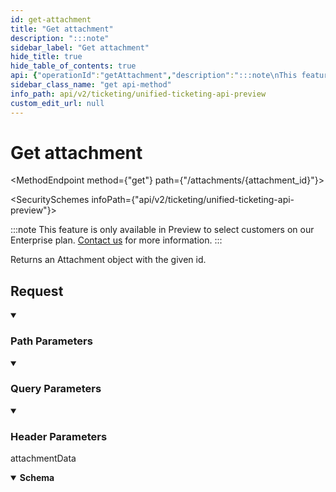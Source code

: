 ```yaml
---
id: get-attachment
title: "Get attachment"
description: ":::note"
sidebar_label: "Get attachment"
hide_title: true
hide_table_of_contents: true
api: {"operationId":"getAttachment","description":":::note\nThis feature is only available in Preview to select customers on our Enterprise plan. [Contact us](mailto:team@supaglue.com) for more information.\n:::\n\nReturns an Attachment object with the given id.\n","tags":["Attachments"],"security":[{"x-api-key":[]}],"parameters":[{"name":"include_raw_data","in":"query","schema":{"type":"boolean","example":true},"description":"Whether to include raw data fetched from the 3rd party provider."},{"name":"x-customer-id","in":"header","schema":{"type":"string","example":"my-customer-1"},"description":"The customer ID that uniquely identifies the customer in your application","required":true},{"name":"x-provider-name","in":"header","schema":{"type":"string","example":"salesforce"},"description":"The provider name","required":true},{"name":"attachment_id","in":"path","required":true,"schema":{"type":"string","example":"0258cbc6-6020-430a-848e-aafacbadf4ae"}}],"responses":{"200":{"description":"attachmentData","content":{"application/json":{"schema":{"type":"object","properties":{"file_name":{"type":"string","example":"Screenshot.png"},"ticket":{"type":"string","example":"0958cbc6-6040-430a-848e-aafacbadf4ae"},"file_url":{"type":"string","example":"http://alturl.com/p749b"},"content_type":{"type":"string","example":"jpeg"},"uploaded_by":{"type":"string","example":"28b54125-287f-494d-965e-3c5b330c9a68"}},"required":["file_name","ticket","file_url","content_type","uploaded_by"]}}}}},"method":"get","path":"/attachments/{attachment_id}","servers":[{"url":"https://api.supaglue.io/ticketing/v2","description":"Supaglue API"}],"securitySchemes":{"x-api-key":{"type":"apiKey","name":"x-api-key","in":"header","description":"API key to allow developers to access the API"}},"info":{"version":"0.16.3","title":"Unified Ticketing API (Preview)","contact":{"name":"Supaglue","email":"docs@supaglue.com","url":"https://supaglue.com"},"description":":::note\nThis feature is only available in Preview to select customers on our Enterprise plan. [Contact us](mailto:team@supaglue.com) for more information.\n:::\n#### Introduction\n\nWelcome to the Unified API (Ticketing) documentation. You can use this API to write to third-party providers.\n\n[View common schema for Ticketing](https://docs.supaglue.com/platform/common-schemas/ticketing)\n\n[![Run in Postman](https://run.pstmn.io/button.svg)](https://www.postman.com/supaglue/workspace/supaglue-public/overview)\n\n#### Base API URL\n```\nhttps://api.supaglue.io/ticketing/v2\n```\n"},"postman":{"name":"Get attachment","description":{"content":":::note\nThis feature is only available in Preview to select customers on our Enterprise plan. [Contact us](mailto:team@supaglue.com) for more information.\n:::\n\nReturns an Attachment object with the given id.\n","type":"text/plain"},"url":{"path":["attachments",":attachment_id"],"host":["{{baseUrl}}"],"query":[{"disabled":false,"description":{"content":"Whether to include raw data fetched from the 3rd party provider.","type":"text/plain"},"key":"include_raw_data","value":""}],"variable":[{"disabled":false,"description":{"content":"(Required) ","type":"text/plain"},"type":"any","value":"","key":"attachment_id"}]},"header":[{"disabled":false,"description":{"content":"(Required) The customer ID that uniquely identifies the customer in your application","type":"text/plain"},"key":"x-customer-id","value":""},{"disabled":false,"description":{"content":"(Required) The provider name","type":"text/plain"},"key":"x-provider-name","value":""},{"key":"Accept","value":"application/json"}],"method":"GET","auth":{"type":"apikey","apikey":[{"type":"any","value":"x-api-key","key":"key"},{"type":"any","value":"<API Key>","key":"value"},{"type":"any","value":"header","key":"in"}]}}}
sidebar_class_name: "get api-method"
info_path: api/v2/ticketing/unified-ticketing-api-preview
custom_edit_url: null
---
```



<h1 className={"openapi__heading"}>Get attachment</h1>

<MethodEndpoint method={"get"} path={"/attachments/{attachment_id}"}></MethodEndpoint>

<SecuritySchemes infoPath={"api/v2/ticketing/unified-ticketing-api-preview"}></SecuritySchemes>



:::note
This feature is only available in Preview to select customers on our Enterprise plan. [Contact us](mailto:team@supaglue.com) for more information.
:::

Returns an Attachment object with the given id.


## Request

<details style={{"marginBottom":"1rem"}} className={"openapi-markdown__details"} data-collapsed={false} open={true}><summary style={{}}><h3 className={"openapi-markdown__details-summary-header-params"}>Path Parameters</h3></summary><div><ul><ParamsItem className={"paramsItem"} param={{"name":"attachment_id","in":"path","required":true,"schema":{"type":"string","example":"0258cbc6-6020-430a-848e-aafacbadf4ae"}}}></ParamsItem></ul></div></details><details style={{"marginBottom":"1rem"}} className={"openapi-markdown__details"} data-collapsed={false} open={true}><summary style={{}}><h3 className={"openapi-markdown__details-summary-header-params"}>Query Parameters</h3></summary><div><ul><ParamsItem className={"paramsItem"} param={{"name":"include_raw_data","in":"query","schema":{"type":"boolean","example":true},"description":"Whether to include raw data fetched from the 3rd party provider."}}></ParamsItem></ul></div></details><details style={{"marginBottom":"1rem"}} className={"openapi-markdown__details"} data-collapsed={false} open={true}><summary style={{}}><h3 className={"openapi-markdown__details-summary-header-params"}>Header Parameters</h3></summary><div><ul><ParamsItem className={"paramsItem"} param={{"name":"x-customer-id","in":"header","schema":{"type":"string","example":"my-customer-1"},"description":"The customer ID that uniquely identifies the customer in your application","required":true}}></ParamsItem><ParamsItem className={"paramsItem"} param={{"name":"x-provider-name","in":"header","schema":{"type":"string","example":"salesforce"},"description":"The provider name","required":true}}></ParamsItem></ul></div></details><div><div><ApiTabs><TabItem label={"200"} value={"200"}><div>

attachmentData

</div><div><MimeTabs className={"openapi-tabs__mime"} schemaType={"response"}><TabItem label={"application/json"} value={"application/json"}><SchemaTabs className={"openapi-tabs__schema"}><TabItem label={"Schema"} value={"Schema"}><details style={{}} className={"openapi-markdown__details response"} data-collapsed={false} open={true}><summary style={{}} className={"openapi-markdown__details-summary-response"}><strong>Schema</strong></summary><div style={{"textAlign":"left","marginLeft":"1rem"}}></div><ul style={{"marginLeft":"1rem"}}><SchemaItem collapsible={false} name={"file_name"} required={true} schemaName={"string"} qualifierMessage={undefined} schema={{"type":"string","example":"Screenshot.png"}}></SchemaItem><SchemaItem collapsible={false} name={"ticket"} required={true} schemaName={"string"} qualifierMessage={undefined} schema={{"type":"string","example":"0958cbc6-6040-430a-848e-aafacbadf4ae"}}></SchemaItem><SchemaItem collapsible={false} name={"file_url"} required={true} schemaName={"string"} qualifierMessage={undefined} schema={{"type":"string","example":"http://alturl.com/p749b"}}></SchemaItem><SchemaItem collapsible={false} name={"content_type"} required={true} schemaName={"string"} qualifierMessage={undefined} schema={{"type":"string","example":"jpeg"}}></SchemaItem><SchemaItem collapsible={false} name={"uploaded_by"} required={true} schemaName={"string"} qualifierMessage={undefined} schema={{"type":"string","example":"28b54125-287f-494d-965e-3c5b330c9a68"}}></SchemaItem></ul></details></TabItem><TabItem label={"Example (from schema)"} value={"Example (from schema)"}><ResponseSamples responseExample={"{\n  \"file_name\": \"Screenshot.png\",\n  \"ticket\": \"0958cbc6-6040-430a-848e-aafacbadf4ae\",\n  \"file_url\": \"http://alturl.com/p749b\",\n  \"content_type\": \"jpeg\",\n  \"uploaded_by\": \"28b54125-287f-494d-965e-3c5b330c9a68\"\n}"} language={"json"}></ResponseSamples></TabItem></SchemaTabs></TabItem></MimeTabs></div></TabItem></ApiTabs></div></div>
      
